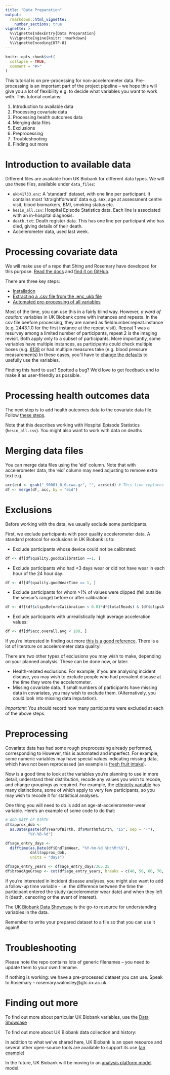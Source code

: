 ```yaml
---
title: "Data Preparation"
output: 
  rmarkdown::html_vignette:
    number_sections: true
vignette: >
  %\VignetteIndexEntry{Data Preparation}
  %\VignetteEngine{knitr::rmarkdown}
  %\VignetteEncoding{UTF-8}
---
```


```r
knitr::opts_chunk$set(
  collapse = TRUE,
  comment = "#>"
)
```

This tutorial is on pre-processing for non-accelerometer data. Pre-processing is an important part of the project pipeline – we hope this will give you a lot of flexibility e.g. to decide what variables you want to work with. 
This tutorial contains: 

1.	Introduction to available data
2.	Processing covariate data
3.	Processing health outcomes data
4.	Merging data files
5.  Exclusions
6.  Preprocessing
7.  Troubleshooting
8. 	Finding out more 

# Introduction to available data
Different files are available from UK Biobank for different data types. We will use these files, available under `data_files`: 

-	`ukb41733.enc`: A ‘standard’ dataset, with one line per participant. It contains most ‘straightforward’ data e.g. sex, age at assessment centre visit, blood biomarkers, BMI, smoking status etc. 
-	`hesin_all.csv`: Hospital Episode Statistics data. Each line is associated with an in-hospital diagnosis. 
-	`death.txt`: Death register data. This has one line per participant who has died, giving details of their death. 
-	Accelerometer data, used last week.

# Processing covariate data
We will make use of a repo that Shing and Rosemary have developed for this purpose. [Read the docs](https://ukb-download-and-prep-template.readthedocs.io/en/latest/started.html) and [find it on GitHub]( https://ukb-download-and-prep-template.readthedocs.io/en/latest/download.html#downloading-participant-data). 

There are three key steps: 

- [Installation](https://ukb-download-and-prep-template.readthedocs.io/en/latest/started.html#installation)
-	[Extracting a .csv file from the .enc_ukb file](https://ukb-download-and-prep-template.readthedocs.io/en/latest/download.html#extracting-participant-data-to-csv)
-	[Automated pre-processing of all variables]( https://ukb-download-and-prep-template.readthedocs.io/en/latest/core.html#relabelling-and-recoding-participant-data)

Most of the time, you can use this in a fairly blind way. However, *a word of caution*: variables in UK Biobank come with instances and repeats. In the csv file beefore processing, they are named as fieldnumber.repeat.instance (e.g. 2443.1.0 for the first instance at the repeat visit). Repeat 1 was a resurvey among a limited number of participants, repeat 2 is the imaging revisit. Both apply only to a subset of participants. More importantly, some variables have multiple instances, as participants could check multiple boxes (e.g. [6138](https://biobank.ndph.ox.ac.uk/ukb/field.cgi?id=6138] on qualifications) or had multiple measures take (e.g. blood pressure measurements) In these cases, you'll have to [change the defaults](https://ukb-download-and-prep-template.readthedocs.io/en/latest/advanced.html) to usefully use the variables. 

Finding this hard to use? Spotted a bug? We’d love to get feedback and to make it as user-friendly as possible.

# Processing health outcomes data 
The next step is to add health outcomes data to the covariate data file. Follow [these steps](https://ukb-download-and-prep-template.readthedocs.io/en/latest/core.html#adding-hospital-episode-statistics).

Note that this describes working with Hospital Episode Statistics (`hesin_all.csv`). You might also want to work with data on deaths 

# Merging data files
You can merge data files using the ‘eid’ column. 
Note that with accelerometer data, the ‘eid’ column may need adjusting to remove extra text e.g. 
```r
acc$eid <- gsub("_90001_0_0.cwa.gz", "", acc$eid) # This line replaces the first string with the second one wherever it appears in acc$eid
df <- merge(df, acc, by = "eid")
```

# Exclusions 
Before working with the data, we usually exclude some participants. 

First, we exclude participants with poor quality accelerometer data. A standard protocol for exclusions in UK Biobank is to: 

- Exclude participants whose device could not be calibrated: 
```r
df <- df[df$quality.goodCalibration ==1, ]
```
- Exclude participants who had <3 days wear or did not have wear in each hour of the 24 hour day: 
```r
df <- df[df$quality.goodWearTime == 1, ]
```
- Exclude participants for whom >1% of values were clipped (fell outside the sensor's range) before or after calibration: 
```r
df <- df[(df$clipsBeforeCalibration < 0.01*df$totalReads) & (df$clipsAfterCalibration <0.01*df$totalReads) , ]
```
- Exclude participants with unrealistically high average acceleration values: 
```r
df <- df[df$acc.overall.avg < 100, ]
```

If you're interested in finding out more [this is a good reference](https://journals.plos.org/plosone/article?id=10.1371/journal.pone.0169649). There is a lot of literature on accelerometer data quality! 

There are two other types of exclusions you may wish to make, depending on your planned analysis. These can be done now, or later:

- Health-related exclusions. For example, if you are analysing incident disease, you may wish to exclude people who had prevalent disease at the time they wore the accelerometer. 
- Missing covariate data. If small numbers of participants have missing data in covariates, you may wish to exclude them. (Alternatively, you could look into missing data imputation). 

*Important:* You should record how many participants were excluded at each of the above steps. 

# Preprocessing 

Covariate data has had some rough preprocessing already performed, corresponding to 
However, this is automated and imperfect. For example, some numeric variables may have special values indicating missing data, which have not been reprocessed (an example is [fresh fruit intake](https://biobank.ndph.ox.ac.uk/showcase/field.cgi?id=1309)).

Now is a good time to look at the variables you're planning to use in more detail, understand their distribution, recode any values you wish to recode, and change groupings as required. For example, the [ethnicity variable](https://biobank.ndph.ox.ac.uk/showcase/field.cgi?id=21000) has many distinctions, some of which apply to very few participants, so you may wish to recode it for statistical analyses. 

One thing you will need to do is add an age-at-accelerometer-wear variable. Here's an example of some code to do that:
```r
# ADD DATE OF BIRTH
df$approx_dob <-
  as.Date(paste(df$YearOfBirth, df$MonthOfBirth, "15", sep = "-"),
          "%Y-%B-%d")

df$age_entry_days <-
  difftime(as.Date(df$EndTimWear, "%Y-%m-%d %H:%M:%S"), 
           dall$approx_dob,
           units = "days")

df$age_entry_years <- df$age_entry_days/365.25
df$broadAgeGroup <- cut(df$age_entry_years, breaks = c(40, 50, 60, 70, 80 ), labels = c("40-49", "50-59", "60-69", "70-79"))

```

If you're interested in incident disease analyses, you might also want to add a follow-up time variable - i.e. the difference between the time the participant entered the study (accelerometer wear date) and when they left it (death, censoring or the event of interest). 

The [UK Biobank Data Showcase](https://biobank.ndph.ox.ac.uk/showcase/search.cgi) is the go-to resource for understanding variables in the data.

Remember to write your prepared dataset to a file so that you can use it again!! 

# Troubleshooting 
Please note the repo contains lots of generic filenames – you need to update them to your own filename.

If nothing is working: we have a pre-processed dataset you can use. Speak to Rosemary – rosemary.walmsley@gtc.ox.ac.uk. 

# Finding out more

To find out more about particular UK Biobank variables, use the [Data Showcase](https://biobank.ndph.ox.ac.uk/ukb/)

To find out more about UK Biobank data collection and history: 

In addition to what we’ve shared here, UK Biobank is an open resource and several other open-source tools are available to support its use ([an example](https://git.fmrib.ox.ac.uk/fsl/funpack))

In the future, UK Biobank will be moving to an [analysis platform model](https://www.ukbiobank.ac.uk/learn-more-about-uk-biobank/news/uk-biobank-creates-cloud-based-health-data-analysis-platform-to-unleash-the-imaginations-of-the-world-s-best-scientific-minds) model.
